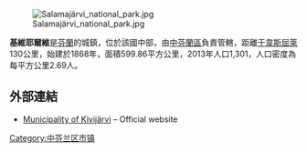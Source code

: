 [[Image:Salamajärvi_national_park.jpg|right]]

'''基維耶爾維'''是[[芬蘭|芬蘭]]的城鎮，位於該國中部，由[[中芬蘭區|中芬蘭區]]負責管轄，距離[[于韋斯屈萊|于韋斯屈萊]]130公里，始建於1868年，面積599.86平方公里，2013年人口1,301，人口密度為每平方公里2.69人。

==外部連結==
*[http://www.kivijarvi.fi/ Municipality of Kivijärvi] {{Wayback|url=http://www.kivijarvi.fi/ |date=20130416055658 }} – Official website {{fi icon}}

{{Finland-geo-stub}}
[[Category:中芬兰区市镇|Category:中芬兰区市镇]]